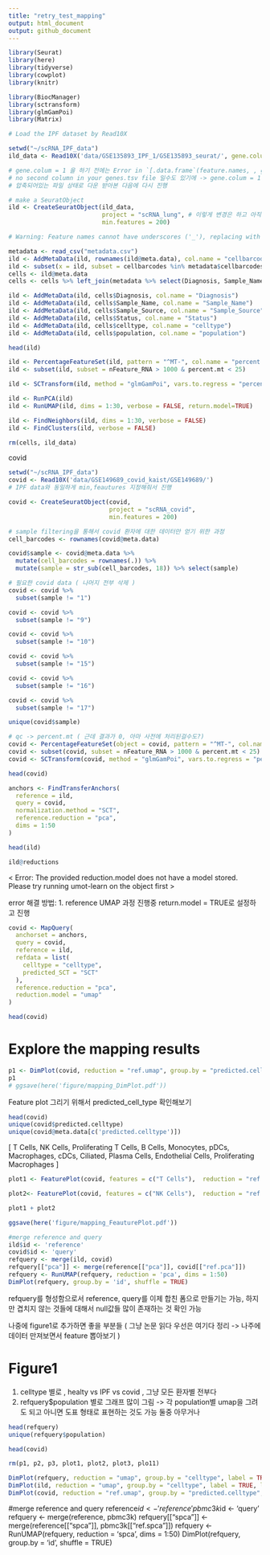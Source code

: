 ```yaml
---
title: "retry_test_mapping"
output: html_document
output: github_document
---
```


```r
library(Seurat)
library(here)
library(tidyverse)
library(cowplot)
library(knitr)

library(BiocManager)
library(sctransform)
library(glmGamPoi)
library(Matrix)
```



```r
# Load the IPF dataset by Read10X

setwd("~/scRNA_IPF_data")
ild_data <- Read10X('data/GSE135893_IPF_1/GSE135893_seurat/', gene.column=1) 

# gene.colum = 1 을 하기 전에는 Error in `[.data.frame`(feature.names, , gene.column) :    undefined columns selected error 발생 
# no second column in your genes.tsv file 일수도 있기에 -> gene.colum = 1 을 통해서 Read10X 생성 
# 압축되어있는 파일 상태로 다운 받아본 다음에 다시 진행 

# make a SeuratObject 
ild <- CreateSeuratObject(ild_data,
                          project = "scRNA_lung", # 이렇게 변경은 하고 아직 run은 돌리지 않음 
                          min.features = 200)

# Warning: Feature names cannot have underscores ('_'), replacing with dashes ('-')
```


```r
metadata <- read_csv("metadata.csv")
ild <- AddMetaData(ild, rownames(ild@meta.data), col.name = "cellbarcodes")
ild <- subset(x = ild, subset = cellbarcodes %in% metadata$cellbarcodes)
cells <- ild@meta.data
cells <- cells %>% left_join(metadata %>% select(Diagnosis, Sample_Name, Sample_Source, Status, celltype, population, cellbarcodes), by = "cellbarcodes")

ild <- AddMetaData(ild, cells$Diagnosis, col.name = "Diagnosis")
ild <- AddMetaData(ild, cells$Sample_Name, col.name = "Sample_Name")
ild <- AddMetaData(ild, cells$Sample_Source, col.name = "Sample_Source")
ild <- AddMetaData(ild, cells$Status, col.name = "Status")
ild <- AddMetaData(ild, cells$celltype, col.name = "celltype")
ild <- AddMetaData(ild, cells$population, col.name = "population")

```

```r
head(ild)
```



```r
ild <- PercentageFeatureSet(ild, pattern = "^MT-", col.name = "percent.mt")
ild <- subset(ild, subset = nFeature_RNA > 1000 & percent.mt < 25)

ild <- SCTransform(ild, method = "glmGamPoi", vars.to.regress = "percent.mt", verbose = FALSE)

ild <- RunPCA(ild)
ild <- RunUMAP(ild, dims = 1:30, verbose = FALSE, return.model=TRUE)

ild <- FindNeighbors(ild, dims = 1:30, verbose = FALSE)
ild <- FindClusters(ild, verbose = FALSE)
```


```r
rm(cells, ild_data)
```


covid
```r
setwd("~/scRNA_IPF_data")
covid <- Read10X('data/GSE149689_covid_kaist/GSE149689/')
# IPF data와 동일하게 min,feautures 지정해줘서 진행 
```

```r
covid <- CreateSeuratObject(covid,
                            project = "scRNA_covid",
                            min.features = 200)

# sample filtering을 통해서 covid 환자에 대한 데이터만 얻기 위한 과정 
cell_barcodes <- rownames(covid@meta.data)

covid$sample <- covid@meta.data %>% 
  mutate(cell_barcodes = rownames(.)) %>% 
  mutate(sample = str_sub(cell_barcodes, 18)) %>% select(sample) 

# 필요한 covid data ( 나머지 전부 삭제 ) 
covid <- covid %>% 
  subset(sample != "1")

covid <- covid %>% 
  subset(sample != "9")

covid <- covid %>% 
  subset(sample != "10")

covid <- covid %>% 
  subset(sample != "15")

covid <- covid %>% 
  subset(sample != "16")

covid <- covid %>% 
  subset(sample != "17")

unique(covid$sample)

# qc -> percent.mt ( 근데 결과가 0, 아마 사전에 처리된걸수도?) 
covid <- PercentageFeatureSet(object = covid, pattern = "^MT-", col.name = "percent.mt")
covid <- subset(covid, subset = nFeature_RNA > 1000 & percent.mt < 25)
covid <- SCTransform(covid, method = "glmGamPoi", vars.to.regress = "percent.mt", verbose = FALSE)

head(covid)
```

```r
anchors <- FindTransferAnchors(
  reference = ild,
  query = covid,
  normalization.method = "SCT",
  reference.reduction = "pca",
  dims = 1:50
)
```

```r
head(ild)
```


```r
ild@reductions
```

< Error: The provided reduction.model does not have a model stored. Please try running umot-learn on the object first >

error 해결 방법: 
1. reference UMAP 과정 진행중 return.model = TRUE로 설정하고 진행 



```r
covid <- MapQuery(
  anchorset = anchors,
  query = covid,
  reference = ild,
  refdata = list(
    celltype = "celltype",
    predicted_SCT = "SCT"
  ),
  reference.reduction = "pca", 
  reduction.model = "umap"
)
```


```r
head(covid)
```


# Explore the mapping results 
```r
p1 <- DimPlot(covid, reduction = "ref.umap", group.by = "predicted.celltype", label = TRUE, label.size = 3, repel = TRUE) 
p1
# ggsave(here('figure/mapping_DimPlot.pdf'))

```

Feature plot 그리기 위해서 predicted_cell_type 확인해보기 
```r
head(covid)
unique(covid$predicted.celltype)
unique(covid@meta.data[c('predicted.celltype')])

```
[ T Cells, NK Cells, Proliferating T Cells, B Cells, Monocytes, pDCs, Macrophages, cDCs, Ciliated, Plasma Cells, Endothelial Cells, Proliferating Macrophages ]



```r
plot1 <- FeaturePlot(covid, features = c("T Cells"),  reduction = "ref.umap", cols = c("lightgrey", "darkred"), ncol = 1) & theme(plot.title = element_text(size = 10))

plot2<- FeaturePlot(covid, features = c("NK Cells"),  reduction = "ref.umap", cols = c("lightgrey", "darkred"), ncol = 1) & theme(plot.title = element_text(size = 10))

plot1 + plot2

ggsave(here('figure/mapping_FeauturePlot.pdf'))

```

```r
#merge reference and query
ild$id <- 'reference'
covid$id <- 'query'
refquery <- merge(ild, covid)
refquery[["pca"]] <- merge(reference[["pca"]], covid[["ref.pca"]])
refquery <- RunUMAP(refquery, reduction = 'pca', dims = 1:50)
DimPlot(refquery, group.by = 'id', shuffle = TRUE)
```

refquery를 형성함으로서 reference, query를 이제 합친 폼으로 만들기는 가능, 하지만 겹치지 않는 것들에 대해서 null값들 많이 존재하는 것 확인 가능 


나중에 figure1로 추가하면 좋을 부분들 ( 그냥 논문 읽다 우선은 여기다 정리 -> 나주에 데이터 만져보면서 feature 뽑아보기 )

# Figure1
1. celltype 별로 , healty vs IPF vs covid , 그냥 모든 환자별 전부다 
1. refquery$population 별로 그래프 많이 그림 
   -> 각 population별 umap을 그려도 되고 아니면 도표 형태로 표현하는 것도 가능 둘중 아무거나 



```r
head(refquery)
unique(refquery$population)
```

```r
head(covid)
```


```r
rm(p1, p2, p3, plot1, plot2, plot3, plo11)
```


```r

DimPlot(refquery, reduction = "umap", group.by = "celltype", label = TRUE, label.size = 3, repel = TRUE) + NoLegend()
DimPlot(ild, reduction = "umap", group.by = "celltype", label = TRUE, label.size = 3, repel = TRUE,raster=FALSE)+ NoLegend()
DimPlot(covid, reduction = "ref.umap", group.by = "predicted.celltype", label = TRUE, label.size = 3, repel = TRUE) + NoLegend()

```


#merge reference and query
reference$id <- 'reference'
pbmc3k$id <- 'query'
refquery <- merge(reference, pbmc3k)
refquery[["spca"]] <- merge(reference[["spca"]], pbmc3k[["ref.spca"]])
refquery <- RunUMAP(refquery, reduction = 'spca', dims = 1:50)
DimPlot(refquery, group.by = 'id', shuffle = TRUE)



















